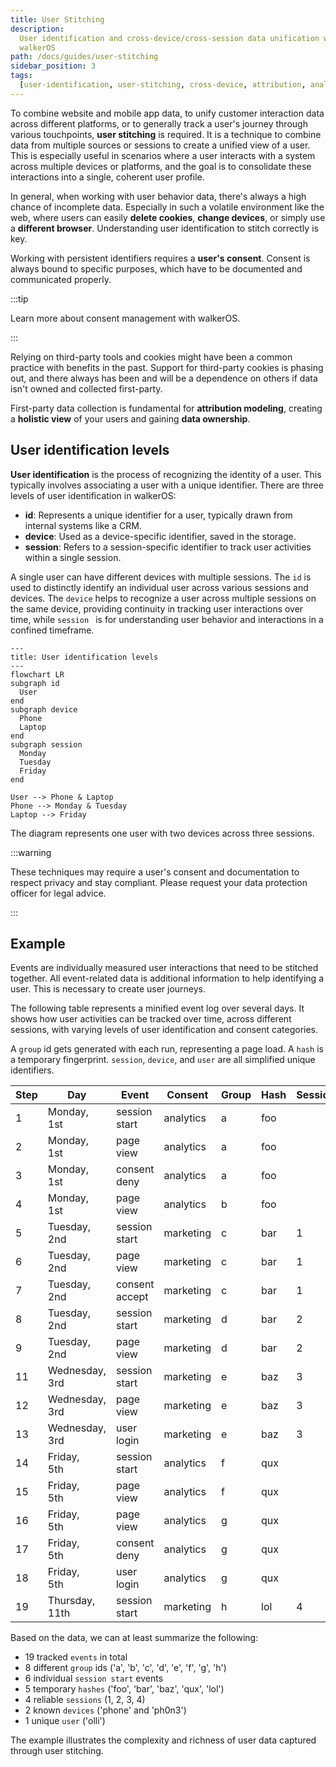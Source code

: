 ```yaml
---
title: User Stitching
description:
  User identification and cross-device/cross-session data unification with
  walkerOS
path: /docs/guides/user-stitching
sidebar_position: 3
tags:
  [user-identification, user-stitching, cross-device, attribution, analytics]
---
```



To combine website and mobile app data, to unify customer interaction data
across different platforms, or to generally track a user's journey through
various touchpoints, **user stitching** is required. It is a technique to
combine data from multiple sources or sessions to create a unified view of a
user. This is especially useful in scenarios where a user interacts with a
system across multiple devices or platforms, and the goal is to consolidate
these interactions into a single, coherent user profile.

In general, when working with user behavior data, there's always a high chance
of incomplete data. Especially in such a volatile environment like the web,
where users can easily **delete cookies**, **change devices**, or simply use a
**different browser**. Understanding user identification to stitch correctly is
key.

Working with persistent identifiers requires a **user's consent**. Consent is
always bound to specific purposes, which have to be documented and communicated
properly.

:::tip

Learn more about&nbsp;<Link to="/docs/guides/consent">consent management</Link>
with walkerOS.

:::

Relying on third-party tools and cookies might have been a common practice with
benefits in the past. Support for third-party cookies is phasing out, and there
always has been and will be a dependence on others if data isn't owned and
collected first-party.

First-party data collection is fundamental for **attribution modeling**,
creating a **holistic view** of your users and gaining **data ownership**.

## User identification levels

**User identification** is the process of recognizing the identity of a user.
This typically involves associating a user with a unique identifier. There are
three levels of user identification in walkerOS:

- **id**: Represents a unique identifier for a user, typically drawn from
  internal systems like a CRM.
- **device**: Used as a device-specific identifier, saved in the storage.
- **session**: Refers to a session-specific identifier to track user activities
  within a single session.

A single user can have different devices with multiple sessions. The `id` is
used to distinctly identify an individual user across various sessions and
devices. The `device` helps to recognize a user across multiple sessions on the
same device, providing continuity in tracking user interactions over time, while
`session ` is for understanding user behavior and interactions in a confined
timeframe.

```mermaid
---
title: User identification levels
---
flowchart LR
subgraph id
  User
end
subgraph device
  Phone
  Laptop
end
subgraph session
  Monday
  Tuesday
  Friday
end

User --> Phone & Laptop
Phone --> Monday & Tuesday
Laptop --> Friday
```

The diagram represents one user with two devices across three sessions.

:::warning

These techniques may require a user's consent and documentation to respect
privacy and stay compliant. Please request your data protection officer for
legal advice.

:::

## Example

Events are individually measured user interactions that need to be stitched
together. All event-related data is additional information to help identifying a
user. This is necessary to create user journeys.

The following table represents a minified event log over several days. It shows
how user activities can be tracked over time, across different sessions, with
varying levels of user identification and consent categories.

A `group` id gets generated with each run, representing a page load. A `hash` is
a temporary fingerprint. `session`, `device`, and `user` are all simplified
unique identifiers.

| Step | Day                 | Event          | Consent   | Group | Hash | Session | Device | User |
| ---- | ------------------- | -------------- | --------- | ----- | ---- | ------- | ------ | ---- |
| 1    | Monday,<br />1st    | session start  | analytics | a     | foo  |         |        |      |
| 2    | Monday,<br />1st    | page view      | analytics | a     | foo  |         |        |      |
| 3    | Monday,<br />1st    | consent deny   | analytics | a     | foo  |         |        |      |
| 4    | Monday,<br />1st    | page view      | analytics | b     | foo  |         |        |      |
| 5    | Tuesday,<br />2nd   | session start  | marketing | c     | bar  | 1       | phone  |      |
| 6    | Tuesday,<br />2nd   | page view      | marketing | c     | bar  | 1       | phone  |      |
| 7    | Tuesday,<br />2nd   | consent accept | marketing | c     | bar  | 1       | phone  |      |
| 8    | Tuesday,<br />2nd   | session start  | marketing | d     | bar  | 2       | phone  |      |
| 9    | Tuesday,<br />2nd   | page view      | marketing | d     | bar  | 2       | phone  |      |
| 11   | Wednesday,<br />3rd | session start  | marketing | e     | baz  | 3       | phone  | olli |
| 12   | Wednesday,<br />3rd | page view      | marketing | e     | baz  | 3       | phone  | olli |
| 13   | Wednesday,<br />3rd | user login     | marketing | e     | baz  | 3       | phone  | olli |
| 14   | Friday,<br />5th    | session start  | analytics | f     | qux  |         |        |      |
| 15   | Friday,<br />5th    | page view      | analytics | f     | qux  |         |        |      |
| 16   | Friday,<br />5th    | page view      | analytics | g     | qux  |         |        | olli |
| 17   | Friday,<br />5th    | consent deny   | analytics | g     | qux  |         |        | olli |
| 18   | Friday,<br />5th    | user login     | analytics | g     | qux  |         |        | olli |
| 19   | Thursday,<br />11th | session start  | marketing | h     | lol  | 4       | ph0n3  |      |

Based on the data, we can at least summarize the following:

- 19 tracked `events` in total
- 8 different `group` ids ('a', 'b', 'c', 'd', 'e', 'f', 'g', 'h')
- 6 individual `session start` events
- 5 temporary `hashes` ('foo', 'bar', 'baz', 'qux', 'lol')
- 4 reliable `sessions` (1, 2, 3, 4)
- 2 known `devices` ('phone' and 'ph0n3')
- 1 unique `user` ('olli')

The example illustrates the complexity and richness of user data captured
through user stitching.
